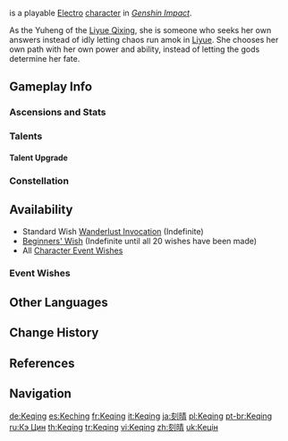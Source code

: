 {{CharacterTabs}}
{{About|the playable character|the [[Genius Invokation TCG]] Character Card|Keqing (Character Card)}}
{{Character Infobox
|image            = <gallery>
Keqing Card.png|Card
Character Keqing Full Wish.png|Wish
Character Keqing Game.png|In-Game
</gallery>

<!--Playable Character Information-->
|type             = Playable
|quality           = 5
|weapon           = Sword
|element          = Electro

<!--Character Information-->
|name             = Keqing
|birthday         = November 20th
|constellation    = Trulla Cementarii
|region           = Liyue
|affiliation      = Liyue Qixing
|dish             = Survival Grilled Fish
|obtain           = [[Wishes]]
|event_name       = Dance of Lanterns
|releaseDate      = 2020-09-28

<!--Titles-->
|title            = Driving Thunder
|title2           = Yuheng of the Liyue Qixing


|ancestry         = <!-- Clan/family -->
|father           = 
|mother           = 
|spouse           = 
|sibling          = 
|child            = 
|relative         = Keqing's Grandfather

<!--Voice Actors-->
|voiceEN          = [[imdb:nm7607995|Kayli Mills]]<ref name="Keqing EN/JP">Twitter: [https://twitter.com/GenshinImpact/status/1326358990100467712 EN & JP VA Announcement]</ref>
|voiceCN          = [https://zh.moegirl.org.cn/谢莹 Xie Ying ({{zh|谢莹}})]<ref>Bilibili: [https://www.bilibili.com/video/av627091590/ Keqing Character Demo] (Video Description)</ref>
|voiceJP          = {{w|Eri Kitamura|Kitamura Eri ({{ja|喜多村 英梨}})}}<ref name="Keqing EN/JP" />
|voiceKR          = {{w|ko:이보희 (성우)|Lee Bo-hee ({{ko|이보희}})}}<ref>Twitter: [https://twitter.com/genshinimpactkr/status/1326368882798497795 KR VA Announcement]</ref>
}}
{{Lang|'''Keqing'''|zh=刻晴|zh_rm=Kèqíng}} is a playable [[Electro]] [[character]] in ''[[Genshin Impact]]''.

As the Yuheng of the [[Liyue Qixing]], she is someone who seeks her own answers instead of idly letting chaos run amok in [[Liyue]]. She chooses her own path with her own power and ability, instead of letting the gods determine her fate.

==Gameplay Info==
===Ascensions and Stats===
{{Character Ascensions and Stats}}

===Talents===
{{Talent Table}}

====Talent Upgrade====
{{Talent Upgrade}}

===Constellation===
{{Constellation Table}}

==Availability==
*Standard Wish [[Wanderlust Invocation]] (Indefinite)
*[[Beginners' Wish]] (Indefinite until all 20 wishes have been made)
*All [[Character Event Wishes]]

===Event Wishes===
{{Featured}}

==Other Languages==
{{Other Languages|default_hidden = 1
|en      = Keqing
|zhs     = 刻晴
|zhs_rm  = Kèqíng
|zht     = 刻晴
|zht_rm  = Kèqíng
|ja      = {{Rubi|刻|こく|晴|せい}}
|ja_rm   = Kokusei
|ko      = {{tt|각청|刻晴}}
|ko_rm   = Gakcheong
|es      = Keching
|fr      = Keqing
|ru      = Кэ Цин
|th      = Keqing
|vi      = Keqing
|de      = Keqing
|id      = Keqing
|pt      = Keqing
|tr      = Keqing
|it      = Keqing
}}

==Change History==
{{Change History|1.0}}

==References==
{{Reflist}}

==Navigation==
{{Character Navbox}}

[[de:Keqing]]
[[es:Keching]]
[[fr:Keqing]]
[[it:Keqing]]
[[ja:刻晴]]
[[pl:Keqing]]
[[pt-br:Keqing]]
[[ru:Кэ Цин]]
[[th:Keqing]]
[[tr:Keqing]]
[[vi:Keqing]]
[[zh:刻晴]]
[[uk:Кецін]]